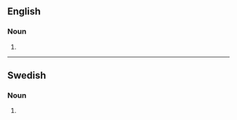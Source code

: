 ==English==

===Noun===
{{head|en|noun plural form}}

# {{plural of|meronym|lang=en}}

----

==Swedish==

===Noun===
{{head|sv|noun form}}

# {{sv-noun-form-indef-gen|meronym}}